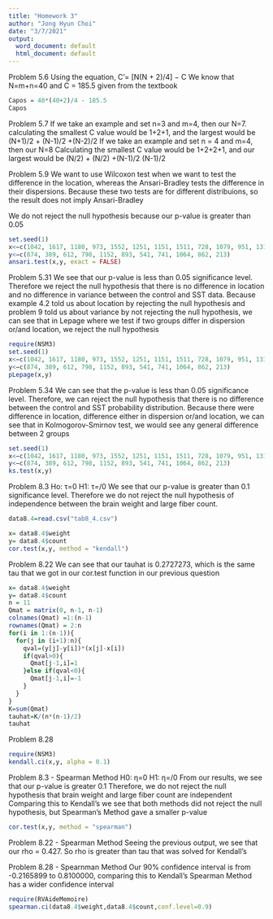 ---
title: "Homework 3"
author: "Jong Hyun Choi"
date: "3/7/2021"
output:
  word_document: default
  html_document: default
---

Problem 5.6 
Using the equation, C'= [N(N + 2)/4] − C
We know that N=m+n=40 and C = 185.5 given from the textbook 
```{r}
Capos = 40*(40+2)/4 - 185.5
Capos
```

Problem 5.7 
If we take an example and set n=3 and m=4, then our N=7. 
calculating the smallest C value would be 1+2+1, and the largest would be (N+1)/2 + (N-1)/2 +(N-2)/2
If we take an example and set n = 4 and m=4, then our N=8 
Calculating the smallest C value would be 1+2+2+1, and our largest would be (N/2) + (N/2) +(N-1)/2 (N-1)/2


Problem 5.9 
We want to use Wilcoxon test when we want to test the difference in the location, whereas the Ansari-Bradley tests the difference in their dispersions. Because these two tests are for different distribuions, so the result does not imply Ansari-Bradley

We do not reject the null hypothesis because our p-value is greater than 0.05
```{r}
set.seed(1)
x<−c(1042, 1617, 1180, 973, 1552, 1251, 1151, 1511, 728, 1079, 951, 1319) 
y<−c(874, 389, 612, 798, 1152, 893, 541, 741, 1064, 862, 213) 
ansari.test(x,y, exact = FALSE)
```



Problem 5.31 
We see that our p-value is less than 0.05 significance level. 
Therefore we reject the null hypothesis that there is no difference in location and no difference in variance between the control and SST data. 
Because example 4.2 told us about location by rejecting the null hypothesis and problem 9 told us about variance by not rejecting the null hypothesis, we can see that in Lepage where we test if two groups differ in dispersion or/and location, we reject the null hypothesis
```{r}
require(NSM3)
set.seed(1)
x<−c(1042, 1617, 1180, 973, 1552, 1251, 1151, 1511, 728, 1079, 951, 1319)
y<−c(874, 389, 612, 798, 1152, 893, 541, 741, 1064, 862, 213)
pLepage(x,y)
```


Problem 5.34
We can see that the p-value is less than 0.05 significance level. 
Therefore, we can reject the null hypothesis that there is no difference between the control and SST probability distribution.
Because there were difference in location, difference either in dispersion or/and location, we can see that in Kolmogorov-Smirnov test, we would see any general difference between 2 groups
```{r}
set.seed(1) 
x<−c(1042, 1617, 1180, 973, 1552, 1251, 1151, 1511, 728, 1079, 951, 1319)
y<−c(874, 389, 612, 798, 1152, 893, 541, 741, 1064, 862, 213)
ks.test(x,y)
```


Problem 8.3
Ho: τ=0 
H1: τ=/0
We see that our p-value is greater than 0.1 significance level. Therefore we do not reject the null hypothesis of independence between the brain weight and large fiber count. 
```{r}
data8.4=read.csv("tab8_4.csv")
```

```{r}
x= data8.4$weight
y= data8.4$count
cor.test(x,y, method = "kendall")
```


Problem 8.22
We can see that our tauhat is 0.2727273, which is the same tau that we got in our cor.test function in our previous question
```{r}
x= data8.4$weight
y= data8.4$count 
n = 11 
Qmat = matrix(0, n-1, n-1)  
colnames(Qmat) =1:(n-1) 
rownames(Qmat) = 2:n
for(i in 1:(n-1)){
  for(j in (i+1):n){
    qval=(y[j]-y[i])*(x[j]-x[i])
    if(qval>0){
      Qmat[j-1,i]=1
    }else if(qval<0){
      Qmat[j-1,i]=-1
    }
  }
}
K=sum(Qmat)
tauhat=K/(n*(n-1)/2)
tauhat
```


Problem 8.28
```{r}
require(NSM3)
kendall.ci(x,y, alpha = 0.1)
```

Problem 8.3 - Spearman Method
H0: η=0 
H1: η=/0
From our results, we see that our p-value is greater 0.1 
Therefore, we do not reject the null hypothesis that brain weight and large fiber count are independent 
Comparing this to Kendall's we see that both methods did not reject the null hypothesis, but Spearman's Method gave a smaller p-value 
```{r}
cor.test(x,y, method = "spearman")
```


Problem 8.22 - Spearman Method
Seeing the previous output, we see that our rho = 0.427. So rho is greater than tau that was solved for Kendall's 


Problem 8.28 - Spearnman Method
Our 90% confidence interval is from -0.2165899 to 0.8100000, comparing this to Kendall's Spearman Method has a wider confidence interval 
```{r}
require(RVAideMemoire)
spearman.ci(data8.4$weight,data8.4$count,conf.level=0.9)
```





